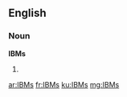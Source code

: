 ==English==

===Noun===
'''IBMs'''

# {{plural of|IBM}}

[[ar:IBMs]]
[[fr:IBMs]]
[[ku:IBMs]]
[[mg:IBMs]]